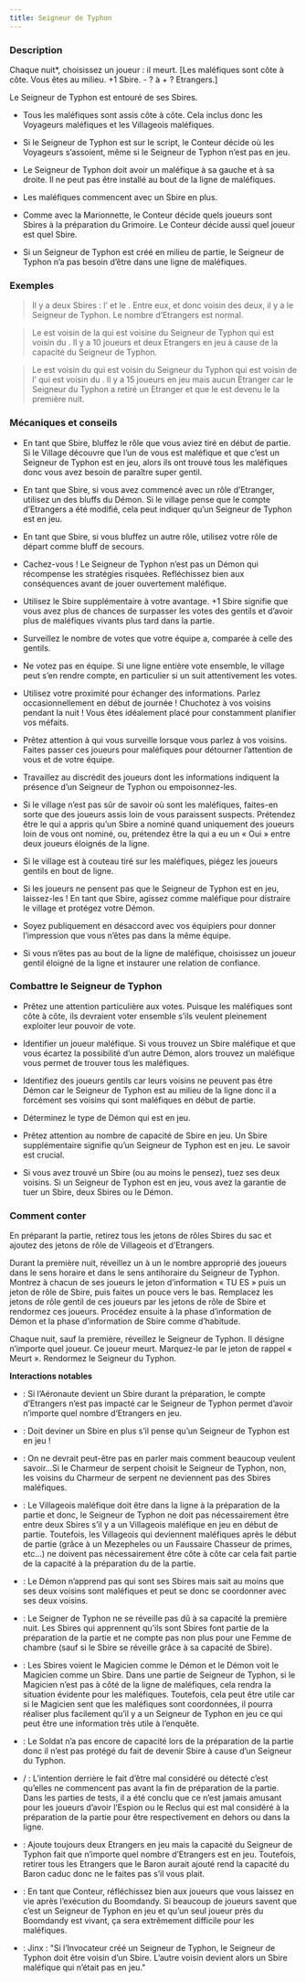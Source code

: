```yaml
---
title: Seigneur de Typhon
---
```



<Role SEIGNEUR_DE_TYPHON header />

### Description

Chaque nuit*, choisissez un joueur : il meurt. [Les maléfiques sont côte à côte. Vous êtes au milieu. +1 Sbire. - ? à + ? Etrangers.]

Le Seigneur de Typhon est entouré de ses Sbires.

-	Tous les maléfiques sont assis côte à côte. Cela inclus donc les Voyageurs maléfiques et les Villageois maléfiques.

-	Si le Seigneur de Typhon est sur le script, le Conteur décide où les Voyageurs s’assoient, même si le Seigneur de Typhon n’est pas en jeu.

-	Le Seigneur de Typhon doit avoir un maléfique à sa gauche et à sa droite. Il ne peut pas être installé au bout de la ligne de maléfiques.

-	Les maléfiques commencent avec un Sbire en plus.

-	Comme avec la Marionnette, le Conteur décide quels joueurs sont Sbires à la préparation du Grimoire. Le Conteur décide aussi quel joueur est quel Sbire.

-	Si un Seigneur de Typhon est créé en milieu de partie, le Seigneur de Typhon n’a pas besoin d’être dans une ligne de maléfiques.

### Exemples

> Il y a deux Sbires : l’<Role ORGUE_DE_BARBARIE /> et le <Role MEZEPHELES />. Entre eux, et donc voisin des deux, il y a le Seigneur de Typhon. Le nombre d’Etrangers est normal.

> Le <Role VIZIR /> est voisin de la <Role HARPIE /> qui est voisine du Seigneur de Typhon qui est voisin du <Role GOBELIN />. Il y a 10 joueurs et deux Etrangers en jeu à cause de la capacité du Seigneur de Typhon.

> Le <Role PROPHETE_DE_L_EFFROI /> est voisin du <Role BOOMDANDY /> qui est voisin du Seigneur du Typhon qui est voisin de l’<Role EMPOISONNEUR /> qui est voisin du <Role CONSPIRATEUR />. Il y a 15 joueurs en jeu mais aucun Etranger car le Seigneur du Typhon a retiré un Etranger et que le <Role MAITRE_DES_PUZZLES /> est devenu le <Role BOOMDANDY /> la première nuit. 

### Mécaniques et conseils

- En tant que Sbire, bluffez le rôle que vous aviez tiré en début de partie. Si le Village découvre que l’un de vous est maléfique et que c’est un Seigneur de Typhon est en jeu, alors ils ont trouvé tous les maléfiques donc vous avez besoin de paraître super gentil.

- En tant que Sbire, si vous avez commencé avec un rôle d’Etranger, utilisez un des bluffs du Démon. Si le village pense que le compte d’Etrangers a été modifié, cela peut indiquer qu’un Seigneur de Typhon est en jeu.

- En tant que Sbire, si vous bluffez un autre rôle, utilisez votre rôle de départ comme bluff de secours.

- Cachez-vous ! Le Seigneur de Typhon n’est pas un Démon qui récompense les stratégies risquées. Refléchissez bien aux conséquences avant de jouer ouvertement maléfique.

- Utilisez le Sbire supplémentaire à votre avantage. +1 Sbire signifie que vous avez plus de chances de surpasser les votes des gentils et d’avoir plus de maléfiques vivants plus tard dans la partie.

- Surveillez le nombre de votes que votre équipe a, comparée à celle des gentils.

- Ne votez pas en équipe. Si une ligne entière vote ensemble, le village peut s’en rendre compte, en particulier si un <Role FLEURISTE /> suit attentivement les votes.

- Utilisez votre proximité pour échanger des informations. Parlez occasionnellement en début de journée ! Chuchotez à vos voisins pendant la nuit ! Vous êtes idéalement placé pour constamment planifier vos méfaits.

- Prêtez attention à qui vous surveille lorsque vous parlez à vos voisins. Faites passer ces joueurs pour maléfiques pour détourner l’attention de vous et de votre équipe.

- Travaillez au discrédit des joueurs dont les informations indiquent la présence d’un Seigneur de Typhon ou empoisonnez-les. 

- Si le village n’est pas sûr de savoir où sont les maléfiques, faites-en sorte que des joueurs assis loin de vous paraissent suspects. Prétendez être le <Role CRIEUR /> qui a appris qu’un Sbire a nominé quand uniquement des joueurs loin de vous ont nominé, ou, prétendez être la <Role VOYANTE /> qui a eu un « Oui » entre deux joueurs éloignés de la ligne.

- Si le village est à couteau tiré sur les maléfiques, piégez les joueurs gentils en bout de ligne.

- Si les joueurs ne pensent pas que le Seigneur de Typhon est en jeu, laissez-les ! En tant que Sbire, agissez comme maléfique pour distraire le village et protégez votre Démon.

- Soyez publiquement en désaccord avec vos équipiers pour donner l’impression que vous n’êtes pas dans la même équipe.

- Si vous n’êtes pas au bout de la ligne de maléfique, choisissez un joueur gentil éloigné de la ligne et instaurer une relation de confiance.

### Combattre le Seigneur de Typhon

- Prêtez une attention particulière aux votes. Puisque les maléfiques sont côte à côte, ils devraient voter ensemble s’ils veulent pleinement exploiter leur pouvoir de vote.

- Identifier un joueur maléfique. Si vous trouvez un Sbire maléfique et que vous écartez la possibilité d’un autre Démon, alors trouvez un maléfique vous permet de trouver tous les maléfiques.

- Identifiez des joueurs gentils car leurs voisins ne peuvent pas être Démon car le Seigneur de Typhon est au milieu de la ligne donc il a forcément ses voisins qui sont maléfiques en début de partie.

- Déterminez le type de Démon qui est en jeu.

- Prêtez attention au nombre de capacité de Sbire en jeu. Un Sbire supplémentaire signifie qu’un Seigneur de Typhon est en jeu. Le savoir est crucial.

- Si vous avez trouvé un Sbire (ou au moins le pensez), tuez ses deux voisins. Si un Seigneur de Typhon est en jeu, vous avez la garantie de tuer un Sbire, deux Sbires ou le Démon.

### Comment conter

En préparant la partie, retirez tous les jetons de rôles Sbires du sac et ajoutez des jetons de rôle de Villageois et d’Etrangers.

Durant la première nuit, réveillez un à un le nombre approprié des joueurs dans le sens horaire et dans le sens antihoraire du Seigneur de Typhon. Montrez à chacun de ses joueurs le jeton d’information « TU ES » puis un jeton de rôle de Sbire, puis faites un pouce vers le bas. Remplacez les jetons de rôle gentil de ces joueurs par les jetons de rôle de Sbire et rendormez ces joueurs. Procédez ensuite à la phase d’information de Démon et la phase d’information de Sbire comme d’habitude.

Chaque nuit, sauf la première, réveillez le Seigneur de Typhon. Il désigne n’importe quel joueur. Ce joueur meurt. Marquez-le par le jeton de rappel « Meurt ». Rendormez le Seigneur du Typhon.

**Interactions notables**

- <Role AERONAUTE /> : Si l’Aéronaute devient un Sbire durant la préparation, le compte d’Etrangers n’est pas impacté car le Seigneur de Typhon permet d’avoir n’importe quel nombre d’Etrangers en jeu.

- <Role ALSAAHIR /> : Doit deviner un Sbire en plus s’il pense qu’un Seigneur de Typhon est en jeu !

- <Role CHARMEUR_DE_SERPENT /> : On ne devrait peut-être pas en parler mais comment beaucoup veulent savoir…Si le Charmeur de serpent choisit le Seigneur de Typhon, non, les voisins du Charmeur de serpent ne deviennent pas des Sbires maléfiques.

- <Role CHASSEUR_DE_PRIMES /> : Le Villageois maléfique doit être dans la ligne à la préparation de la partie et donc, le Seigneur de Typhon ne doit pas nécessairement être entre deux Sbires s’il y a un Villageois maléfique en jeu en début de partie. Toutefois, les Villageois qui deviennent maléfiques après le début de partie (grâce à un Mezepheles ou un Faussaire Chasseur de primes, etc…) ne doivent pas nécessairement être côte à côte car cela fait partie de la capacité à la préparation du de la partie.

- <Role CULTIVATEUR_DE_PAVOT /> : Le Démon n’apprend pas qui sont ses Sbires mais sait au moins que ses deux voisins sont maléfiques et peut se donc se coordonner avec ses deux voisins.

- <Role FEMME_DE_CHAMBRE /> : Le Seigner de Typhon ne se réveille pas dû à sa capacité la première nuit. Les Sbires qui apprennent qu’ils sont Sbires font partie de la préparation de la partie et ne compte pas non plus pour une Femme de chambre (sauf si le Sbire se réveille grâce à sa capacité de Sbire).

- <Role MAGICIEN /> : Les Sbires voient le Magicien comme le Démon et le Démon voit le Magicien comme un Sbire. Dans une partie de Seigneur de Typhon, si le Magicien n’est pas à côté de la ligne de maléfiques, cela rendra la situation évidente pour les maléfiques. Toutefois, cela peut être utile car si le Magicien sent que les maléfiques sont coordonnées, il pourra réaliser plus facilement qu’il y a un Seigneur de Typhon en jeu ce qui peut être une information très utile à l’enquête.

- <Role SOLDAT /> : Le Soldat n’a pas encore de capacité lors de la préparation de la partie donc il n’est pas protégé du fait de devenir Sbire à cause d’un Seigneur du Typhon.

- <Role RECLUS /> / <Role ESPION /> : L’intention derrière le fait d’être mal considéré ou détecté c’est qu’elles ne commencent pas avant la fin de préparation de la partie. Dans les parties de tests, il a été conclu que ce n’est jamais amusant pour les joueurs d’avoir l’Espion ou le Reclus qui est mal considéré à la préparation de la partie pour être respectivement en dehors ou dans la ligne.

- <Role BARON /> : Ajoute toujours deux Etrangers en jeu mais la capacité du Seigneur de Typhon fait que n’importe quel nombre d’Etrangers est en jeu. Toutefois, retirer tous les Etrangers que le Baron aurait ajouté rend la capacité du Baron caduc donc ne le faites pas s’il vous plait. 

- <Role BOOMDANDY /> : En tant que Conteur, réfléchissez bien aux joueurs que vous laissez en vie après l’exécution du Boomdandy. Si beaucoup de joueurs savent que c’est un Seigneur de Typhon en jeu et qu’un seul joueur près du Boomdandy est vivant, ça sera extrêmement difficile pour les maléfiques.

- <Role INVOCATEUR /> : Jinx : "Si l’Invocateur créé un Seigneur de Typhon, le Seigneur de Typhon doit être voisin d’un Sbire. L’autre voisin devient alors un Sbire maléfique qui n’était pas en jeu."